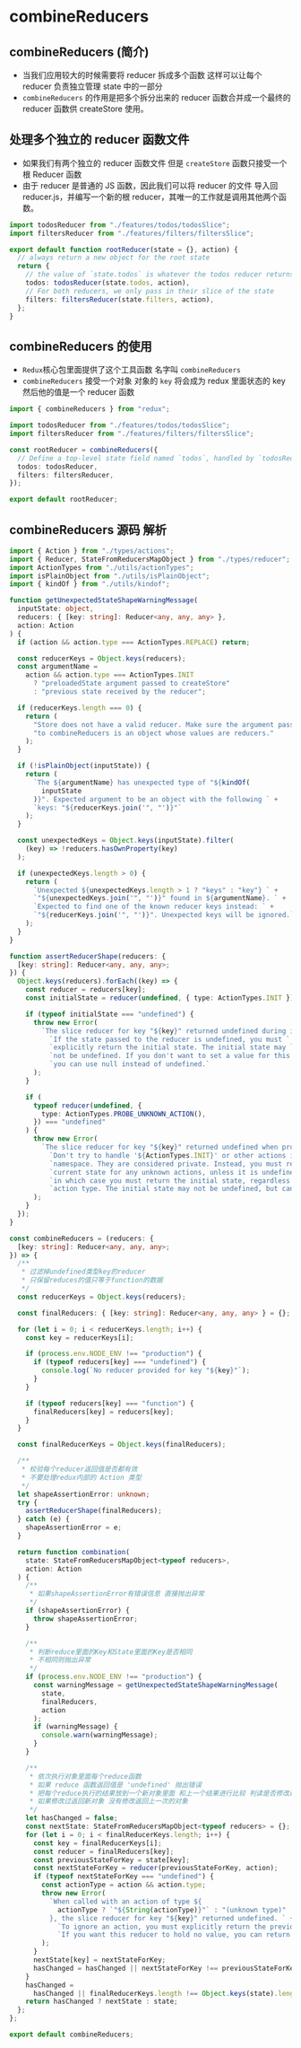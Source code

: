 # combineReducers

## combineReducers (简介)

- 当我们应用较大的时候需要将 reducer 拆成多个函数 这样可以让每个 reducer 负责独立管理 state 中的一部分
- `combineReducers` 的作用是把多个拆分出来的 reducer 函数合并成一个最终的 reducer 函数供 createStore 使用。

## 处理多个独立的 reducer 函数文件

- 如果我们有两个独立的 reducer 函数文件 但是 `createStore` 函数只接受一个根 Reducer 函数
- 由于 reducer 是普通的 JS 函数，因此我们可以将 reducer 的文件 导入回 reducer.js，并编写一个新的根 reducer，其唯一的工作就是调用其他两个函数。

```ts title='./reducer.ts'
import todosReducer from "./features/todos/todosSlice";
import filtersReducer from "./features/filters/filtersSlice";

export default function rootReducer(state = {}, action) {
  // always return a new object for the root state
  return {
    // the value of `state.todos` is whatever the todos reducer returns
    todos: todosReducer(state.todos, action),
    // For both reducers, we only pass in their slice of the state
    filters: filtersReducer(state.filters, action),
  };
}
```

## combineReducers 的使用

- `Redux`核心包里面提供了这个工具函数 名字叫 `combineReducers`
- `combineReducers` 接受一个对象 对象的 `key` 将会成为 redux 里面状态的 key 然后他的值是一个 reducer 函数

```ts title='./reducer.ts'
import { combineReducers } from "redux";

import todosReducer from "./features/todos/todosSlice";
import filtersReducer from "./features/filters/filtersSlice";

const rootReducer = combineReducers({
  // Define a top-level state field named `todos`, handled by `todosReducer`
  todos: todosReducer,
  filters: filtersReducer,
});

export default rootReducer;
```

## combineReducers 源码 解析

```ts title='./combineReducers.ts'
import { Action } from "./types/actions";
import { Reducer, StateFromReducersMapObject } from "./types/reducer";
import ActionTypes from "./utils/actionTypes";
import isPlainObject from "./utils/isPlainObject";
import { kindOf } from "./utils/kindof";

function getUnexpectedStateShapeWarningMessage(
  inputState: object,
  reducers: { [key: string]: Reducer<any, any, any> },
  action: Action
) {
  if (action && action.type === ActionTypes.REPLACE) return;

  const reducerKeys = Object.keys(reducers);
  const argumentName =
    action && action.type === ActionTypes.INIT
      ? "preloadedState argument passed to createStore"
      : "previous state received by the reducer";

  if (reducerKeys.length === 0) {
    return (
      "Store does not have a valid reducer. Make sure the argument passed " +
      "to combineReducers is an object whose values are reducers."
    );
  }

  if (!isPlainObject(inputState)) {
    return (
      `The ${argumentName} has unexpected type of "${kindOf(
        inputState
      )}". Expected argument to be an object with the following ` +
      `keys: "${reducerKeys.join('", "')}"`
    );
  }

  const unexpectedKeys = Object.keys(inputState).filter(
    (key) => !reducers.hasOwnProperty(key)
  );

  if (unexpectedKeys.length > 0) {
    return (
      `Unexpected ${unexpectedKeys.length > 1 ? "keys" : "key"} ` +
      `"${unexpectedKeys.join('", "')}" found in ${argumentName}. ` +
      `Expected to find one of the known reducer keys instead: ` +
      `"${reducerKeys.join('", "')}". Unexpected keys will be ignored.`
    );
  }
}

function assertReducerShape(reducers: {
  [key: string]: Reducer<any, any, any>;
}) {
  Object.keys(reducers).forEach((key) => {
    const reducer = reducers[key];
    const initialState = reducer(undefined, { type: ActionTypes.INIT });

    if (typeof initialState === "undefined") {
      throw new Error(
        `The slice reducer for key "${key}" returned undefined during initialization. ` +
          `If the state passed to the reducer is undefined, you must ` +
          `explicitly return the initial state. The initial state may ` +
          `not be undefined. If you don't want to set a value for this reducer, ` +
          `you can use null instead of undefined.`
      );
    }

    if (
      typeof reducer(undefined, {
        type: ActionTypes.PROBE_UNKNOWN_ACTION(),
      }) === "undefined"
    ) {
      throw new Error(
        `The slice reducer for key "${key}" returned undefined when probed with a random type. ` +
          `Don't try to handle '${ActionTypes.INIT}' or other actions in "redux/*" ` +
          `namespace. They are considered private. Instead, you must return the ` +
          `current state for any unknown actions, unless it is undefined, ` +
          `in which case you must return the initial state, regardless of the ` +
          `action type. The initial state may not be undefined, but can be null.`
      );
    }
  });
}

const combineReducers = (reducers: {
  [key: string]: Reducer<any, any, any>;
}) => {
  /**
   * 过滤掉undefined类型key的reducer
   * 只保留reduces的值只等于function的数据
   */
  const reducerKeys = Object.keys(reducers);

  const finalReducers: { [key: string]: Reducer<any, any, any> } = {};

  for (let i = 0; i < reducerKeys.length; i++) {
    const key = reducerKeys[i];

    if (process.env.NODE_ENV !== "production") {
      if (typeof reducers[key] === "undefined") {
        console.log(`No reducer provided for key "${key}"`);
      }
    }

    if (typeof reducers[key] === "function") {
      finalReducers[key] = reducers[key];
    }
  }

  const finalReducerKeys = Object.keys(finalReducers);

  /**
   * 校验每个reducer返回值是否都有效
   * 不要处理redux内部的 Action 类型
   */
  let shapeAssertionError: unknown;
  try {
    assertReducerShape(finalReducers);
  } catch (e) {
    shapeAssertionError = e;
  }

  return function combination(
    state: StateFromReducersMapObject<typeof reducers>,
    action: Action
  ) {
    /**
     * 如果shapeAssertionError有错误信息 直接抛出异常
     */
    if (shapeAssertionError) {
      throw shapeAssertionError;
    }

    /**
     * 判断reduce里面的Key和State里面的Key是否相同
     * 不相同则抛出异常
     */
    if (process.env.NODE_ENV !== "production") {
      const warningMessage = getUnexpectedStateShapeWarningMessage(
        state,
        finalReducers,
        action
      );
      if (warningMessage) {
        console.warn(warningMessage);
      }
    }

    /**
     * 依次执行对象里面每个reduce函数
     * 如果 reduce 函数返回值是 'undefined' 抛出错误
     * 把每个reduce执行的结果放到一个新对象里面 和上一个结果进行比较 判读是否修改过
     * 如果修改过返回新对象 没有修改返回上一次的对象
     */
    let hasChanged = false;
    const nextState: StateFromReducersMapObject<typeof reducers> = {};
    for (let i = 0; i < finalReducerKeys.length; i++) {
      const key = finalReducerKeys[i];
      const reducer = finalReducers[key];
      const previousStateForKey = state[key];
      const nextStateForKey = reducer(previousStateForKey, action);
      if (typeof nextStateForKey === "undefined") {
        const actionType = action && action.type;
        throw new Error(
          `When called with an action of type ${
            actionType ? `"${String(actionType)}"` : "(unknown type)"
          }, the slice reducer for key "${key}" returned undefined. ` +
            `To ignore an action, you must explicitly return the previous state. ` +
            `If you want this reducer to hold no value, you can return null instead of undefined.`
        );
      }
      nextState[key] = nextStateForKey;
      hasChanged = hasChanged || nextStateForKey !== previousStateForKey;
    }
    hasChanged =
      hasChanged || finalReducerKeys.length !== Object.keys(state).length;
    return hasChanged ? nextState : state;
  };
};

export default combineReducers;
```
